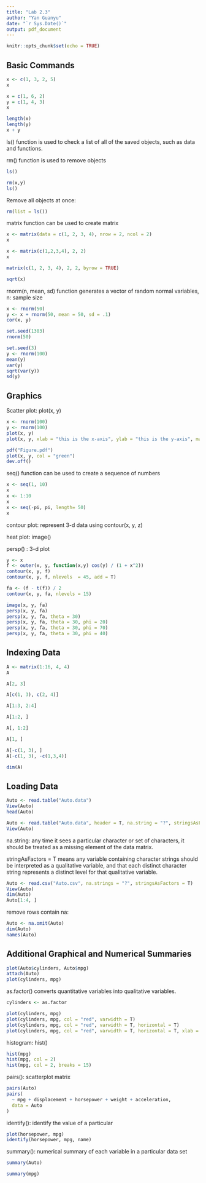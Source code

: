 ```yaml
---
title: "Lab 2.3"
author: "Yan Guanyu"
date: "`r Sys.Date()`"
output: pdf_document
---
```


```r
knitr::opts_chunk$set(echo = TRUE)
```

## Basic Commands

```r
x <- c(1, 3, 2, 5)
x

x = c(1, 6, 2)
y = c(1, 4, 3)
x

length(x)
length(y)
x + y 
```

ls() function is used to check a list of all of the saved objects, such as data and functions.

rm() function is used to remove objects

```r
ls()

rm(x,y)
ls()
```

Remove all objects at once:

```r
rm(list = ls())
```

matrix function can be used to create matrix

```r
x <- matrix(data = c(1, 2, 3, 4), nrow = 2, ncol = 2)
x

x <- matrix(c(1,2,3,4), 2, 2)
x

matrix(c(1, 2, 3, 4), 2, 2, byrow = TRUE)

sqrt(x)
```

rnorm(n, mean, sd) function generates a vector of random normal variables, n: sample size

```r
x <- rnorm(50)
y <- x + rnorm(50, mean = 50, sd = .1)
cor(x, y)

set.seed(1303)
rnorm(50)

set.seed(3)
y <- rnorm(100)
mean(y)
var(y)
sqrt(var(y))
sd(y)
```

## Graphics

Scatter plot: plot(x, y)

```r
x <- rnorm(100)
y <- rnorm(100)
plot(x, y)
plot(x, y, xlab = "this is the x-axis", ylab = "this is the y-axis", main = "Plot of X vs Y")

pdf("Figure.pdf")
plot(x, y, col = "green")
dev.off()
```

seq() function can be used to create a sequence of numbers

```r
x <- seq(1, 10)
x
x <- 1:10
x
x <- seq(-pi, pi, length= 50)
x
```

contour plot: represent 3-d data using contour(x, y, z)

heat plot: image()

persp() : 3-d plot

```r
y <- x
f <- outer(x, y, function(x,y) cos(y) / (1 + x^2))
contour(x, y, f)
contour(x, y, f, nlevels  = 45, add = T)

fa <- (f - t(f)) / 2
contour(x, y, fa, nlevels = 15)

image(x, y, fa)
persp(x, y, fa)
persp(x, y, fa, theta = 30)
persp(x, y, fa, theta = 30, phi = 20)
persp(x, y, fa, theta = 30, phi = 70)
persp(x, y, fa, theta = 30, phi = 40)
```

## Indexing Data

```r
A <- matrix(1:16, 4, 4)
A
```

```r
A[2, 3] 
```

```r
A[c(1, 3), c(2, 4)]
```

```r
A[1:3, 2:4]
```

```r
A[1:2, ]
```

```r
A[, 1:2]
```

```r
A[1, ]
```

```r
A[-c(1, 3), ]
A[-c(1, 3), -c(1,3,4)]
```

```r
dim(A)
```

## Loading Data

```r
Auto <- read.table("Auto.data")
View(Auto)
head(Auto)
```

```r
Auto <- read.table("Auto.data", header = T, na.string = "?", stringsAsFactors = T)
View(Auto)
```

na.string: any time it sees a particular character or set of characters, it should be treated as a missing element of the data matrix.

stringAsFactors = T means any variable containing character strings should be interpreted as a qualitative variable, and that each distinct character string represents a distinct level for that qualitative variable.

```r
Auto <- read.csv("Auto.csv", na.strings = "?", stringsAsFactors = T)
View(Auto)
dim(Auto)
Auto[1:4, ]
```

remove rows contain na:

```r
Auto <- na.omit(Auto)
dim(Auto)
names(Auto)
```

## Additional Graphical and Numerical Summaries

```r
plot(Auto$cylinders, Auto$mpg)
attach(Auto)
plot(cylinders, mpg)
```

as.factor() converts quantitative variables into qualitative variables.

```r
cylinders <- as.factor
```

```r
plot(cylinders, mpg)
plot(cylinders, mpg, col = "red", varwidth = T)
plot(cylinders, mpg, col = "red", varwidth = T, horizontal = T)
plot(cylinders, mpg, col = "red", varwidth = T, horizontal = T, xlab = "cylinders", ylab = "MPG")
```

histogram: hist()

```r
hist(mpg)
hist(mpg, col = 2)
hist(mpg, col = 2, breaks = 15)
```

pairs(): scatterplot matrix

```r
pairs(Auto)
pairs(
  ~ mpg + displacement + horsepower + weight + acceleration,
  data = Auto
)
```

identify(): identify the value of a particular

```r
plot(horsepower, mpg)
identify(horsepower, mpg, name)
```

summary(): numerical summary of each variable in a particular data set

```r
summary(Auto)
```

```r
summary(mpg)
```
